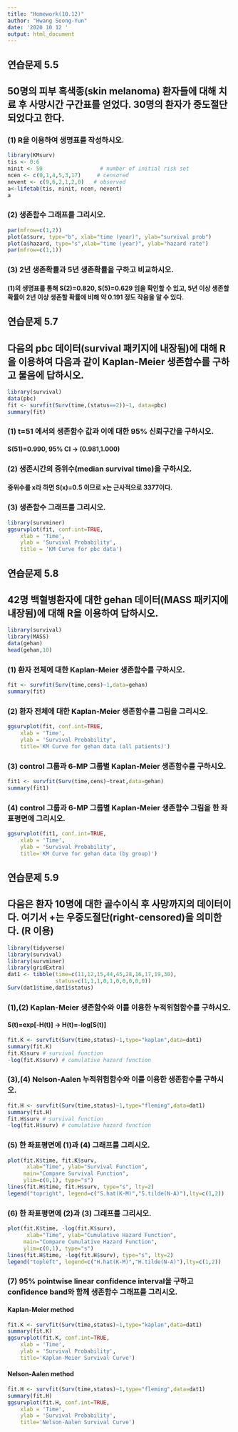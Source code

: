 ```yaml
---
title: "Homework(10.12)"
author: "Hwang Seong-Yun"
date: '2020 10 12 '
output: html_document
---
```


## 연습문제 5.5
## 50명의 피부 흑색종(skin melanoma) 환자들에 대해 치료 후 사망시간 구간표를 얻었다. 30명의 환자가 중도절단되었다고 한다.

### (1) R을 이용하여 생명표를 작성하시오.

```r
library(KMsurv)
tis <- 0:6
ninit <- 50                  # number of initial risk set
ncen <- c(0,1,4,5,3,17)     # censored
nevent <- c(9,6,2,1,2,0)   # observed
a<-lifetab(tis, ninit, ncen, nevent)
a
```

### (2) 생존함수 그래프를 그리시오.

```r
par(mfrow=c(1,2))
plot(a$surv, type="b", xlab="time (year)", ylab="survival prob")
plot(a$hazard, type="s",xlab="time (year)", ylab="hazard rate")
par(mfrow=c(1,1))
```

### (3) 2년 생존확률과 5년 생존확률을 구하고 비교하시오.
#### (1)의 생명표를 통해 S(2)=0.820, S(5)=0.629 임을 확인할 수 있고, 5년 이상 생존할 확률이 2년 이상 생존할 확률에 비해 약 0.191 정도 작음을 알 수 있다.


## 연습문제 5.7
## 다음의 pbc 데이터(survival 패키지에 내장됨)에 대해 R을 이용하여 다음과 같이 Kaplan-Meier 생존함수를 구하고 물음에 답하시오.

```r
library(survival)
data(pbc)
fit <- survfit(Surv(time,(status==2))~1, data=pbc)
summary(fit)
```

### (1) t=51 에서의 생존함수 값과 이에 대한 95% 신뢰구간을 구하시오.
#### S(51)=0.990, 95% CI -> (0.981,1.000)

### (2) 생존시간의 중위수(median survival time)을 구하시오.
#### 중위수를 x라 하면 S(x)=0.5 이므로 x는 근사적으로 3377이다.

### (3) 생존함수 그래프를 그리시오.

```r
library(survminer)
ggsurvplot(fit, conf.int=TRUE,
    xlab = 'Time', 
    ylab = 'Survival Probability',
    title = 'KM Curve for pbc data')
```


## 연습문제 5.8
## 42명 백혈병환자에 대한 gehan 데이터(MASS 패키지에 내장됨)에 대해 R을 이용하여 답하시오.

```r
library(survival)
library(MASS)
data(gehan)
head(gehan,10)
```

### (1) 환자 전체에 대한 Kaplan-Meier 생존함수를 구하시오.

```r
fit <- survfit(Surv(time,cens)~1,data=gehan)
summary(fit)
```

### (2) 환자 전체에 대한 Kaplan-Meier 생존함수를 그림을 그리시오. 

```r
ggsurvplot(fit, conf.int=TRUE,
    xlab = 'Time', 
    ylab = 'Survival Probability',
    title='KM Curve for gehan data (all patients)')
```

### (3) control 그룹과 6-MP 그룹별 Kaplan-Meier 생존함수를 구하시오.

```r
fit1 <- survfit(Surv(time,cens)~treat,data=gehan)
summary(fit1) 
```

### (4) control 그룹과 6-MP 그룹별 Kaplan-Meier 생존함수 그림을 한 좌표평면에 그리시오.

```r
ggsurvplot(fit1, conf.int=TRUE,
    xlab = 'Time', 
    ylab = 'Survival Probability',
    title='KM Curve for gehan data (by group)')
```


## 연습문제 5.9
## 다음은 환자 10명에 대한 골수이식 후 사망까지의 데이터이다. 여기서 +는 우중도절단(right-censored)을 의미한다. (R 이용)

```r
library(tidyverse)
library(survival)
library(survminer) 
library(gridExtra)
dat1 <- tibble(time=c(11,12,15,44,45,28,16,17,19,30),
               status=c(1,1,1,0,1,0,0,0,0,0))
Surv(dat1$time,dat1$status)
```

### (1),(2) Kaplan-Meier 생존함수와 이를 이용한 누적위험함수를 구하시오.
#### S(t)=exp[-H(t)] -> H(t)=-log[S(t)]

```r
fit.K <- survfit(Surv(time,status)~1,type="kaplan",data=dat1)
summary(fit.K)
fit.K$surv # survival function
-log(fit.K$surv) # cumulative hazard function
```

### (3),(4) Nelson-Aalen 누적위험함수와 이를 이용한 생존함수를 구하시오.

```r
fit.H <- survfit(Surv(time,status)~1,type="fleming",data=dat1)
summary(fit.H)
fit.H$surv # survival function
-log(fit.H$surv) # cumulative hazard function
```

### (5) 한 좌표평면에 (1)과 (4) 그래프를 그리시오.

```r
plot(fit.K$time, fit.K$surv,
      xlab="Time", ylab="Survival Function",
     main="Compare Survival Function",
     ylim=c(0,1), type="s")
lines(fit.H$time, fit.H$surv, type="s", lty=2)
legend("topright", legend=c("S.hat(K-M)","S.tilde(N-A)"),lty=c(1,2))
```

### (6) 한 좌표평면에 (2)과 (3) 그래프를 그리시오.

```r
plot(fit.K$time, -log(fit.K$surv),
      xlab="Time", ylab="Cumulative Hazard Function",
     main="Compare Cumulative Hazard Function",
     ylim=c(0,1), type="s")
lines(fit.H$time, -log(fit.H$surv), type="s", lty=2)
legend("topleft", legend=c("H.hat(K-M)","H.tilde(N-A)"),lty=c(1,2))
```

### (7) 95% pointwise linear confidence interval을 구하고 confidence band와 함께 생존함수 그래프를 그리시오.

#### Kaplan-Meier method

```r
fit.K <- survfit(Surv(time,status)~1,type="kaplan",data=dat1)
summary(fit.K)
ggsurvplot(fit.K, conf.int=TRUE,
    xlab = 'Time', 
    ylab = 'Survival Probability',
    title='Kaplan-Meier Survival Curve')
```

#### Nelson-Aalen method

```r
fit.H <- survfit(Surv(time,status)~1,type="fleming",data=dat1)
summary(fit.H)
ggsurvplot(fit.H, conf.int=TRUE,
    xlab = 'Time', 
    ylab = 'Survival Probability',
    title='Nelson-Aalen Survival Curve')
```

